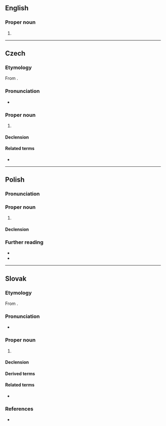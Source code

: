 ==English==

===Proper noun===
{{en-proper noun}}

# {{alternative form of|en|Bogdan}}

----

==Czech==
{{wikipedia|lang=cs}}

===Etymology===
From {{inh|cs|sla-pro|*Bogъdanъ}}.

===Pronunciation===
* {{cs-IPA}}

===Proper noun===
{{cs-proper noun|g=m}}

# {{given name|cs|male}}

====Declension====
{{cs-decl-noun
|Bohdan|Bohdana|Bohdanovi|Bohdana|Bohdane|Bohdanovi|Bohdanem
|Bohdani, Bohdanové|Bohdanů|Bohdanům|Bohdany|Bohdani, Bohdanové|Bohdanech|Bohdany
}}

====Related terms====
* {{l|cs|Bohdana}}

----

==Polish==
{{wp|lang=pl}}

===Pronunciation===
{{pl-p|a=LL-Q809 (pol)-Olaf-Bohdan.wav}}

===Proper noun===
{{pl-proper noun|m-pr}}

# {{given name|pl|male}}

====Declension====
{{pl-decl-noun-m-pr}}

===Further reading===
* {{R:pl:WSJP}}
* {{R:pl:PWN}}

----

==Slovak==
{{wikipedia|lang=sk}}

===Etymology===
From {{inh|sk|sla-pro|*Bogъdanъ}}.

===Pronunciation===
* {{IPA|sk|/ˈbɔɦdan/}}

===Proper noun===
{{sk-proper noun|g=m|gen=Bohdana|pl=Bohdanovia|decl=chlap}}

# {{given name|sk|male}}

====Declension====
{{sk-decl-noun|Bohdan|Bohdana|Bohdanovi|Bohdana|Bohdanovi|Bohdanom|Bohdanovia|Bohdanov|Bohdanom|Bohdanov|Bohdanoch|Bohdanmi}}

====Derived terms====
{{der2|sk|Božo|Bohdanko}}

====Related terms====
* {{l|sk|Bohdana}}

===References===
* {{R:SDK}}